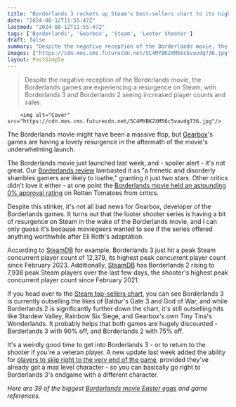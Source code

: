 ```yaml
---
title: "Borderlands 3 rockets up Steam's best-sellers chart to its highest concurrent player counts all year after the Borderlands movie's launch"
date: "2024-08-12T11:55:47Z"
lastmod: "2024-08-12T11:55:47Z"
tags: ['Borderlands', 'Gearbox', 'Steam', 'Looter Shooter']
draft: false
summary: "Despite the negative reception of the Borderlands movie, the Borderlands games are experiencing a resurgence on Steam, with Borderlands 3 and Borderlands 2 seeing increased player counts and sales."
images: ["https://cdn.mos.cms.futurecdn.net/5C4MYBK2XM56c5vavdg736.jpg"]
layout: PostSimple
---
```

> Despite the negative reception of the Borderlands movie, the Borderlands games are experiencing a resurgence on Steam, with Borderlands 3 and Borderlands 2 seeing increased player counts and sales.


        <img alt="Cover" src="https://cdn.mos.cms.futurecdn.net/5C4MYBK2XM56c5vavdg736.jpg"/>
        
The Borderlands movie might have been a massive flop, but [Gearbox](https://www.gamesradar.com/tag/gearbox/)'s games are having a lovely resurgence in the aftermath of the movie's underwhelming launch.

The Borderlands movie just launched last week, and - spoiler alert - it's not great. Our [Borderlands review](https://www.gamesradar.com/entertainment/action-movies/borderlands-review/) lambasted it as "a frenetic and disorderly shambles gamers are likely to loathe," granting it just two stars. Other critics didn't love it either - at one point the [Borderlands movie held an astounding 0% approval rating](https://www.gamesradar.com/entertainment/action-movies/borderlands-movie-rotten-tomatoes-0-per-cent-score/) on Rotten Tomatoes from critics. 

Despite this stinker, it's not all bad news for Gearbox, developer of the Borderlands games. It turns out that the looter shooter series is having a bit of resurgence on Steam in the wake of the Borderlands movie, and I can only guess it's because moviegoers wanted to see if the series offered anything worthwhile after Eli Roth's adaptation.

According to [SteamDB](https://steamdb.info/app/397540/charts/#3y) for example, Borderlands 3 just hit a peak Steam concurrent player count of 12,379, its highest peak concurrent player count since February 2023. Additionally, [SteamDB](https://steamdb.info/app/397540/charts/#3y) has Borderlands 2 rising to 7,938 peak Steam players over the last few days, the shooter's highest peak concurrent player count since February 2021.

If you head over to the [Steam top-sellers chart](https://store.steampowered.com/search/?filter=topsellers), you can see Borderlands 3 is currently outselling the likes of Baldur's Gate 3 and God of War, and while Borderlands 2 is significantly further down the chart, it's still outselling hits like Stardew Valley, Rainbow Six Siege, and Gearbox's own Tiny Tina's Wonderlands. It probably helps that both games are hugely discounted - Borderlands 3 with 90% off, and Borderlands 2 with 75% off.

It's a weirdly good time to get into Borderlands 3 - or to return to the shooter if you're a veteran player. A new update last week added the ability for [players to skip right to the very end of the game](https://www.gamesradar.com/games/borderlands/borderlands-3-gets-its-second-update-of-2024-and-an-excellent-quality-of-life-feature-you-can-skip-to-the-end-of-the-shooter-if-youve-already-got-a-max-level-character/), provided they've already got a max level character - so you can basically go right to Borderlands 3's endgame with a different character.

*Here are 39 of the biggest *[<em>Borderlands movie Easter eggs</em>](https://www.gamesradar.com/entertainment/action-movies/borderlands-movie-easter-eggs-list/)* and game references.*
        